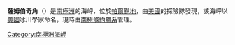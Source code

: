 {{unreferenced|time=2013-11-27T00:22:52+00:00}}
{{Coord|76|14|S|69|40|W||display=title}}

'''薩姆伯奇角'''（{{lang-en|Cape Zumberge}}）是[[南極洲|南極洲]]的海岬，位於[[帕爾默地|帕爾默地]]，由[[美國|美國]]的探險隊發現，該海岬以[[美國|美國]]冰川學家命名，現時由[[南極條約體系|南極條約體系]]管理。

{{Antarctica-geo-stub}}
[[Category:南極洲海岬|Category:南極洲海岬]]